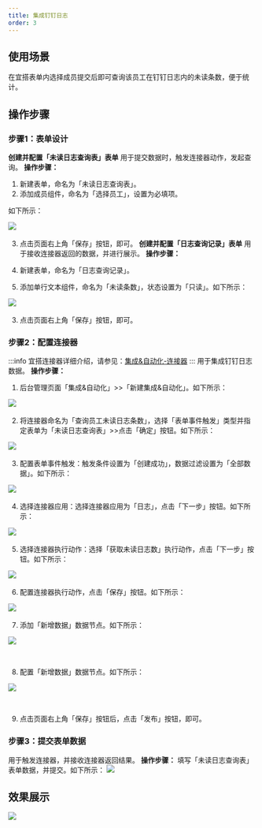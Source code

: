 ```yaml
---
title: 集成钉钉日志
order: 3
---
```


## 使用场景

在宜搭表单内选择成员提交后即可查询该员工在钉钉日志内的未读条数，便于统计。

## 操作步骤

### 步骤1：表单设计

**创建并配置「未读日志查询表」表单**
用于提交数据时，触发连接器动作，发起查询。
**操作步骤：**

1. 新建表单，命名为「未读日志查询表」。
2. 添加成员组件，命名为「选择员工」，设置为必填项。

如下所示：

![](https://img.alicdn.com/imgextra/i4/O1CN01N8RsgV1x6xa9pj5AN_!!6000000006395-2-tps-2872-1576.png_.webp)
​

3. 点击页面右上角「保存」按钮，即可。
   **创建并配置「日志查询记录」表单**
   用于接收连接器返回的数据，并进行展示。
   **操作步骤：**

1. 新建表单，命名为「日志查询记录」。
1. 添加单行文本组件，命名为「未读条数」，状态设置为「只读」。如下所示：

![](https://img.alicdn.com/imgextra/i4/O1CN01ytQwMp1YhiypPXI2J_!!6000000003091-2-tps-2876-1584.png_.webp)
​

3. 点击页面右上角「保存」按钮，即可。

### 步骤2：配置连接器

:::info
宜搭连接器详细介绍，请参见：[集成&自动化-连接器](/docs/guide/concept/connector)
:::
用于集成钉钉日志数据。
**操作步骤：**

1. 后台管理页面「集成&自动化」>>「新建集成&自动化」。如下所示：

![](https://img.alicdn.com/imgextra/i4/O1CN01UIxIuk1OJJiRl2SGl_!!6000000001684-2-tps-2872-1584.png_.webp)
​

2. 将连接器命名为「查询员工未读日志条数」，选择「表单事件触发」类型并指定表单为「未读日志查询表」>>点击「确定」按钮。如下所示：

![](https://img.alicdn.com/imgextra/i3/O1CN01XUVoqr27z8aixN37m_!!6000000007867-2-tps-2876-1578.png_.webp)
​

3. 配置表单事件触发：触发条件设置为「创建成功」，数据过滤设置为「全部数据」。如下所示：

![](https://img.alicdn.com/imgextra/i3/O1CN01GrsfUt1KyIgtWuHBG_!!6000000001232-2-tps-2864-1582.png_.webp)
​

4. 选择连接器应用：选择连接器应用为「日志」，点击「下一步」按钮。如下所示：

![](https://img.alicdn.com/imgextra/i4/O1CN019gRdA826aZjXKkite_!!6000000007678-2-tps-2872-1588.png_.webp)
​

5. 选择连接器执行动作：选择「获取未读日志数」执行动作，点击「下一步」按钮。如下所示：

![](https://img.alicdn.com/imgextra/i1/O1CN011rQcNa1Ihh6BRhMd8_!!6000000000925-2-tps-2862-1582.png_.webp)
​

6. 配置连接器执行动作，点击「保存」按钮。如下所示：

![](https://img.alicdn.com/imgextra/i4/O1CN01z7oIxq1Eh02JKraMn_!!6000000000382-2-tps-2866-1576.png_.webp)
​

7. 添加「新增数据」数据节点。如下所示：

![](https://img.alicdn.com/imgextra/i4/O1CN01kTdJ4d1JTmgmDJAAo_!!6000000001030-2-tps-2868-1586.png_.webp)

​

8. 配置「新增数据」数据节点。如下所示：

![](https://img.alicdn.com/imgextra/i4/O1CN018ZEVqk1E3byf3d2Oc_!!6000000000296-2-tps-2870-1588.png_.webp)

​

9. 点击页面右上角「保存」按钮后，点击「发布」按钮，即可。

### 步骤3：提交表单数据

用于触发连接器，并接收连接器返回结果。
**操作步骤：**
填写「未读日志查询表」表单数据，并提交。如下所示：
![](https://img.alicdn.com/imgextra/i4/O1CN01isE3uJ21ZanzEswVG_!!6000000006999-2-tps-1920-950.png_.webp)

## 效果展示

![](https://img.alicdn.com/imgextra/i4/O1CN011Scmot1XvdORDR1Sp_!!6000000002986-2-tps-1920-951.png_.webp)
